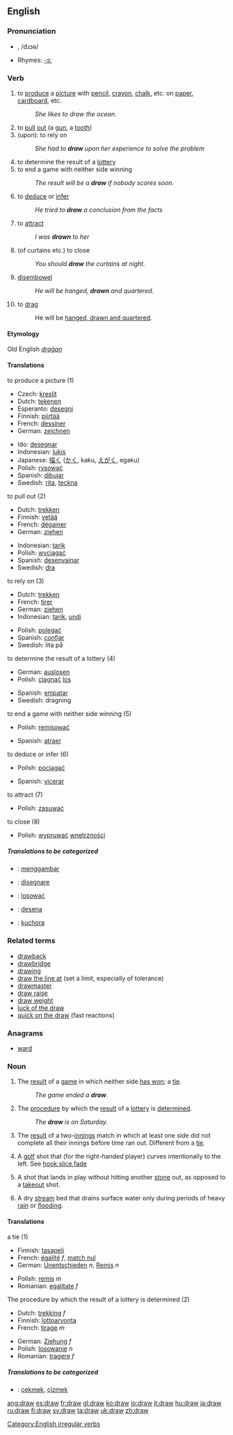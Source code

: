 ==English==

===Pronunciation===
*{{IPA|/'dɻɑʊ/}}, /dɹɔə/
*Rhymes: [[Rhymes:English:-ɔː|-ɔː]]

===Verb===
[[Category:English irregular verbs]]
{{en-verb|draws|drawing|drew|drawn|}}

# to [[produce]] a [[picture]] with [[pencil]], [[crayon]], [[chalk]], etc. on [[paper]], [[cardboard]], etc.
#:''She likes to draw the ocean.''
# to [[pull]] [[out]] (a [[gun]], a [[tooth]])
# (upon): to rely on
#:''She had to '''draw''' upon her experience to solve the problem''
# to determine the result of a [[lottery]]
# to end a game with neither side winning
#:''The result will be a '''draw''' if nobody scores soon.''
# to [[deduce]] or [[infer]]
#: ''He tried to '''draw''' a conclusion from the facts''
# to [[attract]]
#:''I was '''drawn''' to her''
# (of curtains etc.) to close
#:''You should '''draw''' the curtains at night.''
# [[disembowel]]
#:''He will be hanged, '''drawn''' and quartered.''
# to [[drag]]
#:He will be [[hanged, drawn and quartered]].

====Etymology====
Old English ''[[draġan]]''

====Translations====
;to produce a picture (1)
{{top}}
*Czech: [[kreslit]]
*Dutch: [[tekenen]]
*Esperanto: [[desegni]]
*Finnish: [[piirtää]]
*French: [[dessiner]]
*German: [[zeichnen]]
{{mid}}
*Ido: [[desegnar]]
*Indonesian: [[lukis]]
*Japanese: [[描く]] ([[かく]], kaku, [[えがく]], egaku)
*Polish: [[rysować]]
*Spanish: [[dibujar]]
*Swedish: [[rita]], [[teckna]]
{{bottom}}

;to pull out (2)
{{top}}
*Dutch: [[trekken]]
*Finnish: [[vetää]]
*French: [[dégainer]]
*German: [[ziehen]]
{{mid}}
*Indonesian: [[tarik]]
*Polish: [[wyciągać]]
*Spanish: [[desenvainar]]
*Swedish: [[dra]]
{{bottom}}

;to rely on (3)
{{top}}
*Dutch: [[trekken]]
*French: [[tirer]]
*German: [[ziehen]]
*Indonesian: [[tarik]], [[undi]]
{{mid}}
*Polish: [[polegać]]
*Spanish: [[confiar]]
*Swedish: lita på
{{bottom}}

;to determine the result of a lottery (4)
{{top}}
*German: [[auslosen]]
*Polish: [[ciągnąć]] [[los]]
{{mid}}
*Spanish: [[empatar]]
*Swedish: dragning
{{bottom}}

;to end a game with neither side winning (5)
{{top}}
*Polish: [[remisować]]
{{mid}}
*Spanish: [[atraer]]
{{bottom}}

;to deduce or infer (6)
{{top}}
*Polish: [[pociągać]]
{{mid}}
*Spanish: [[vicerar]]
{{bottom}}

;to attract (7)
{{top}}
*Polish: [[zasuwać]]
{{mid}}
{{bottom}}

;to close (8)
{{top}}
*Polish: [[wypruwać]] [[wnętrzności]]
{{mid}}
{{bottom}}

=====Translations to be categorized=====
{{checktrans}}
{{top}}
*{{ttbc|Indonesian}}: [[gambar|menggambar]]
*{{ttbc|Italian}}: [[disegnare]]
*{{ttbc|Polish}}: [[losować]]
{{mid}}
*{{ttbc|Romanian}}: [[desena]]
*{{ttbc|Swahili}}: [[kuchora]]
{{bottom}}

===Related terms===
*[[drawback]]
*[[drawbridge]]
*[[drawing]]
*[[draw the line at]] (set a limit, especially of tolerance)
*[[drawmaster]]
*[[draw raise]]
*[[draw weight]]
*[[luck of the draw]]
*[[quick on the draw]] (fast reactions)

===Anagrams===
*[[ward]]

===Noun===
{{en-noun}}

# The [[result]] of a [[game]] in which neither side [[win|has won]]; a [[tie]].
#:''The game ended a '''draw'''.''
#The [[procedure]] by which the [[result]] of a [[lottery]] is [[determine]]d.
#:''The '''draw''' is on Saturday.''
# {{cricket}} The [[result]] of a two-[[innings]] match in which at least one side did not complete all their innings before time ran out. Different from a [[tie]].
#{{golf}} A [[golf]] shot that (for the right-handed player) curves intentionally to the left. See [[hook]],[[slice]],[[fade]]
#{{curling}} A shot that lands in play without hitting another [[stone]] out, as opposed to a [[takeout]] shot. 
#{{geography}} A dry [[stream]] bed that drains surface water only during periods of heavy [[rain]] or [[flooding]].

====Translations====
;a tie (1)
{{top}}
*Finnish: [[tasapeli]]
*French: [[égalité]] ''f'', [[match nul]]
*German: [[Unentschieden]] ''n'', [[Remis]] ''n''
{{mid}}
*Polish: [[remis]] ''m''
*Romanian: [[egalitate]] ''f''
{{bottom}}

;The procedure by which the result of a lottery is determined (2)
{{top}}
*Dutch: [[trekking]] ''f''
*Finnish: [[lottoarvonta]]
*French: [[tirage]] ''m''
{{mid}}
*German: [[Ziehung]] ''f''
*Polish: [[losowanie]] ''n''
*Romanian: [[tragere]] ''f''
{{bottom}}

=====Translations to be categorized=====
{{checktrans}}
{{top}}
*{{ttbc|Turkish}}: [[çekmek]], [[çizmek]]
{{mid}}
{{bottom}}

[[ang:draw]]
[[es:draw]]
[[fr:draw]]
[[gl:draw]]
[[ko:draw]]
[[io:draw]]
[[it:draw]]
[[hu:draw]]
[[ja:draw]]
[[ru:draw]]
[[fi:draw]]
[[sv:draw]]
[[ta:draw]]
[[uk:draw]]
[[zh:draw]]
